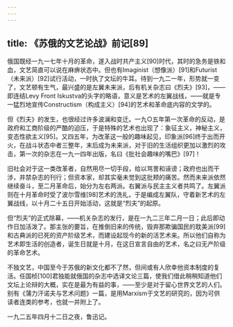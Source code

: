 ```yaml
---
---
---
```

title: 《苏俄的文艺论战》前记[89]
---




俄国既经一九一七年十月的革命，遂入战时共产主义[90]时代，其时的急务是铁和血，文艺简直可以说在麻痹状态中。但也有Imaginist（想像派）[91]和Futurist（未来派）[92]试行活动，一时执了文坛的牛耳。待到一九二一年，形势就一变了，文艺顿有生气，最兴盛的是左翼未来派，后有机关杂志曰《烈夫》[93]，——即连结Levy Front Iskustva的头字的略语，意义是艺术的左翼战线，——就是专一猛烈地宣传Constructism（构成主义）[94]的艺术和革命底内容的文学的。

但《烈夫》的发生，也很经过许多波澜和变迁。一九○五年第一次革命的反动，是政府和工商阶级的严酷的迫压，于是特殊的艺术也出现了：象征主义，神秘主义，变态性欲主义[95]。又四五年，为改革这一般的趣味起见，印象派[96]终于出而开火，在战斗状态中者三整年，末后成为未来派，对于旧的生活组织更加以激烈的攻击，第一次的杂志在一九一四年出版，名曰《批社会趣味的嘴巴》[97]！

旧社会对于这一类改革者，自然用尽一切手段，给以骂詈和诬谤；政府也出而干涉，并禁杂志的刊行；但资本家，却其实毫未觉到这批颊的痛苦。然而未来派依然继续奋斗，至二月革命后，始分为左右两派。右翼派与民主主义者共鸣了。左翼派则在十月革命时受了波尔雪维[98]艺术的洗礼，于是编成左翼队，守着新艺术的左翼战线，以十月二十五日开始活动，这就是“烈夫”的起原。

但“烈夫”的正式除幕，——机关杂志的发行，是在一九二三年二月一日；此后即动作日加活泼了。那主张的要旨，在推倒旧来的传统，毁弃那欺骗国民的耽美派[99]和古典派的已死的资产阶级艺术，而建设起现今的新的活艺术来。所以他们自称为艺术即生活的创造者，诞生日就是十月，在这日宣言自由的艺术，名之曰无产阶级的革命艺术。

不独文艺，中国至今于苏俄的新文化都不了然，但间或有人欣幸他资本制度的复活。任国桢[100]君独能就俄国的杂志中选译文论三篇，使我们借此稍稍知道他们文坛上论辩的大概，实在是最为有益的事，——至少是对于留心世界文艺的人们。别有《蒲力汗诺夫与艺术问题》一篇，是用Marxism于文艺的研究的，因为可供读者连类的参考，也就一并附上了。

一九二五年四月十二日之夜，鲁迅记。